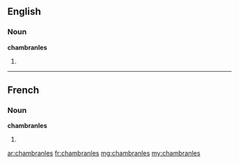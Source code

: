 ==English==

===Noun===
'''chambranles'''

# {{plural of|[[chambranle]]}}

----

==French==

===Noun===
'''chambranles''' {{m|p}}

# {{plural of|[[chambranle]]|lang=fr}}

[[ar:chambranles]]
[[fr:chambranles]]
[[mg:chambranles]]
[[my:chambranles]]